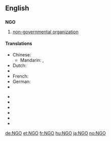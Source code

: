 ==English==

==={{initialism}}===
'''NGO'''

# [[Non-Governmental Organization|non-governmental organization]]

====Translations====
{{trans-top}}
* Chinese:
** Mandarin: {{t|zh|非政府組織|sc=Hani}}, {{t|zh|非政府组织|tr=fēizhèngfǔ zǔzhī|sc=Hani}}
* Dutch: {{t-|nl|NGO}}
* {{trreq|Finnish}}
* French: {{t+|fr|ONG}}
* German: {{t+|de|NGO}}
* {{trreq|Greek}}
{{trans-mid}}
* {{trreq|Hungarian}}
* {{trreq|Japanese}}
* {{trreq|Portuguese}}
* {{trreq|Russian}}
* {{trreq|Spanish}}
* {{trreq|Thai}}
{{trans-bottom}}

[[de:NGO]]
[[et:NGO]]
[[fr:NGO]]
[[hu:NGO]]
[[ja:NGO]]
[[no:NGO]]